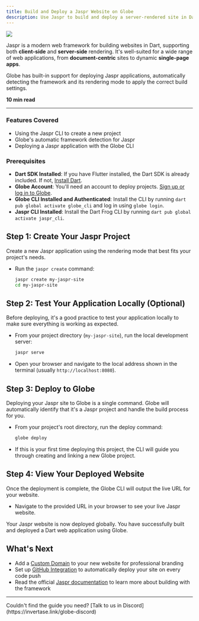 ```yaml
---
title: Build and Deploy a Jaspr Website on Globe
description: Use Jaspr to build and deploy a server-rendered site in Dart.
---
```


<Image src="/assets/guides/jaspr.png" />

Jaspr is a modern web framework for building websites in Dart, supporting both **client-side** and **server-side** rendering. It's well-suited for a wide range of web applications, from **document-centric** sites to dynamic **single-page apps**.

Globe has built-in support for deploying Jaspr applications, automatically detecting the framework and its rendering mode to apply the correct build settings.

**10 min read**

---

### Features Covered

- Using the Jaspr CLI to create a new project
- Globe's automatic framework detection for Jaspr
- Deploying a Jaspr application with the Globe CLI

### Prerequisites

- **Dart SDK Installed**: If you have Flutter installed, the Dart SDK is already included. If not, [Install Dart](https://dart.dev/get-dart).
- **Globe Account**: You'll need an account to deploy projects. [Sign up or log in to Globe](https://globe.dev/login).
- **Globe CLI Installed and Authenticated**: Install the CLI by running `dart pub global activate globe_cli` and log in using `globe login`.
- **Jaspr CLI Installed**: Install the Dart Frog CLI by running `dart pub global activate jaspr_cli`.

## Step 1: Create Your Jaspr Project

Create a new Jaspr application using the rendering mode that best fits your project's needs.

- Run the `jaspr create` command:

  ```bash
  jaspr create my-jaspr-site
  cd my-jaspr-site
  ```

## Step 2: Test Your Application Locally (Optional)

Before deploying, it's a good practice to test your application locally to make sure everything is working as expected.

- From your project directory (`my-jaspr-site`), run the local development server:

  ```bash
  jaspr serve
  ```

- Open your browser and navigate to the local address shown in the terminal (usually `http://localhost:8080`).

## Step 3: Deploy to Globe

Deploying your Jaspr site to Globe is a single command. Globe will automatically identify that it's a Jaspr project and handle the build process for you.

- From your project's root directory, run the deploy command:

  ```bash
  globe deploy
  ```

- If this is your first time deploying this project, the CLI will guide you through creating and linking a new Globe project.

## Step 4: View Your Deployed Website

Once the deployment is complete, the Globe CLI will output the live URL for your website.

- Navigate to the provided URL in your browser to see your live Jaspr website.

Your Jaspr website is now deployed globally. You have successfully built and deployed a Dart web application using Globe.

## What's Next

- Add a [Custom Domain](/core-concepts/domains) to your new website for professional branding
- Set up [GitHub Integration](/core-concepts/github-integration) to automatically deploy your site on every code push
- Read the official [Jaspr documentation](https://docs.jaspr.site/) to learn more about building with the framework

---

<Info>
  Couldn't find the guide you need? [Talk to us in
  Discord](https://invertase.link/globe-discord)
</Info>
